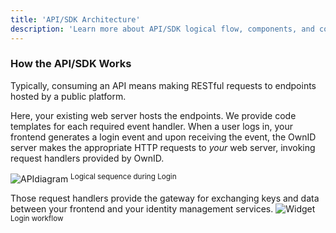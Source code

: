```yaml
---
title: 'API/SDK Architecture'
description: 'Learn more about API/SDK logical flow, components, and conncectivity'
---
```


### How the API/SDK Works

Typically, consuming an API means making RESTful requests to endpoints hosted by a public platform.

Here, your existing web server hosts the endpoints. We provide code templates for each required event handler.
When a user logs in, your frontend generates a login event and upon receiving the event, the OwnID server makes the appropriate HTTP requests to _your_ web server, invoking request handlers provided by OwnID. 

<img
  src="/images/howto.png"
  alt="APIdiagram"
/>
<sup>Logical sequence  during Login</sup>

Those request handlers provide the gateway for exchanging keys and data between your frontend and your identity management services. 
<img
  src="/images/login-diagram.png"
  alt="Widget"
/>
<sup>Login workflow</sup>



